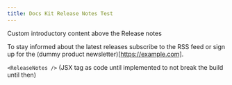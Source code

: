 ```yaml
---
title: Docs Kit Release Notes Test
---
```


<Subtitle>Custom introductory content above the Release notes</Subtitle>

To stay informed about the latest releases subscribe to the RSS feed or sign up for the (dummy product newsletter)[https://example.com].

`<ReleaseNotes />` (JSX tag as code until implemented to not break the build until then)
